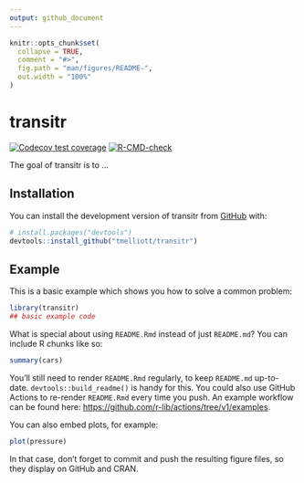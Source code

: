 ```yaml
---
output: github_document
---
```


<!-- README.md is generated from README.Rmd. Please edit that file -->

```r
knitr::opts_chunk$set(
  collapse = TRUE,
  comment = "#>",
  fig.path = "man/figures/README-",
  out.width = "100%"
)
```

# transitr

<!-- badges: start -->
[![Codecov test coverage](https://codecov.io/gh/tmelliott/transitr/branch/develop/graph/badge.svg)](https://app.codecov.io/gh/tmelliott/transitr?branch=develop)
[![R-CMD-check](https://github.com/tmelliott/transitr/actions/workflows/R-CMD-check.yaml/badge.svg)](https://github.com/tmelliott/transitr/actions/workflows/R-CMD-check.yaml)
<!-- badges: end -->

The goal of transitr is to ...

## Installation

You can install the development version of transitr from [GitHub](https://github.com/) with:

``` r
# install.packages("devtools")
devtools::install_github("tmelliott/transitr")
```

## Example

This is a basic example which shows you how to solve a common problem:

```r
library(transitr)
## basic example code
```

What is special about using `README.Rmd` instead of just `README.md`? You can include R chunks like so:

```r
summary(cars)
```

You'll still need to render `README.Rmd` regularly, to keep `README.md` up-to-date. `devtools::build_readme()` is handy for this. You could also use GitHub Actions to re-render `README.Rmd` every time you push. An example workflow can be found here: <https://github.com/r-lib/actions/tree/v1/examples>.

You can also embed plots, for example:

```r
plot(pressure)
```

In that case, don't forget to commit and push the resulting figure files, so they display on GitHub and CRAN.
